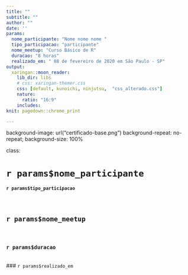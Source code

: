 ```yaml
---
title: ""
subtitle: ""  
author: ""
date: ''
params:
  nome_participante: "Nome nome nome "
  tipo_participacao: "participante"
  nome_meetup: "Curso Básico de R"
  duracao: "8 horas"
  realizado_em: " 08 de fevereiro de 2020 em São Paulo - SP"
output:
  xaringan::moon_reader:
    lib_dir: libs
    # css: xaringan-themer.css
    css: [default, kunoichi, ninjutsu,  "css_alterado.css"]
    nature:
      ratio: "16:9"
    includes:
knit: pagedown::chrome_print

---
```


background-image: url("certificado-base.png")
background-repeat: no-repeat;
background-size: 100%


class: 

# `r params$nome_participante` 
####  `r params$tipo_participacao` 
<br>

## `r params$nome_meetup` 
<br>

### `r params$duracao` 
<br>
### `r params$realizado_em` 
 


